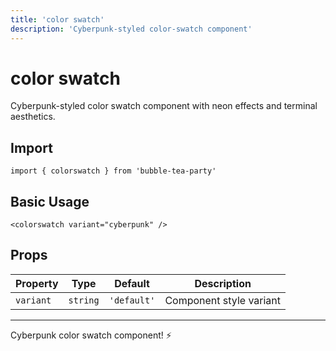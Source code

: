 ```yaml
---
title: 'color swatch'
description: 'Cyberpunk-styled color-swatch component'
---
```


# color swatch

Cyberpunk-styled color swatch component with neon effects and terminal aesthetics.

## Import

```svelte
import { colorswatch } from 'bubble-tea-party'
```

## Basic Usage

```svelte
<colorswatch variant="cyberpunk" />
```

## Props

| Property | Type | Default | Description |
|----------|------|---------|-------------|
| `variant` | `string` | `'default'` | Component style variant |

---

Cyberpunk color swatch component! ⚡
